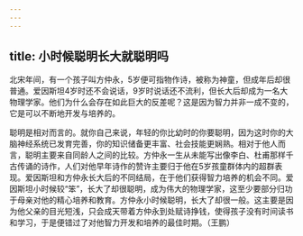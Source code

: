 ```yaml
---
---
---
```

title: 小时候聪明长大就聪明吗
---




北宋年间，有一个孩子叫方仲永，5岁便可指物作诗，被称为神童，但成年后却很普通。爱因斯坦4岁时还不会说话，9岁时说话还不流利，但长大后却成为一名大物理学家。他们为什么会存在如此巨大的反差呢？这是因为智力并非一成不变的，它是可以不断地开发与培养的。



聪明是相对而言的。就你自己来说，年轻的你比幼时的你要聪明，因为这时你的大脑神经系统已发育完善，你的知识储备更丰富、社会技能更娴熟。相对于他人而言，聪明主要来自同龄人之间的比较。方仲永一生从未能写出像李白、杜甫那样千古传诵的诗作，人们对他早年诗作的赞许主要归于他在5岁孩童群体内的超群表现。爱因斯坦和方仲永长大后的不同结局，在于他们获得智力培养的机会不同。爱因斯坦小时候较“笨”，长大了却很聪明，成为伟大的物理学家，这至少要部分归功于母亲对他的精心培养和教育。方仲永小时候聪明，长大了却很一般。这主要是因为他父亲的目光短浅，只会成天带着方仲永到处赋诗挣钱，使得孩子没有时间读书和学习，于是便错过了对他智力开发和培养的最佳时期。（王鹏）